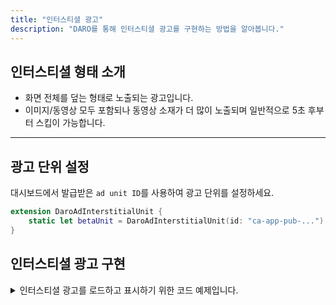 ```yaml
---
title: "인터스티셜 광고"
description: "DARO를 통해 인터스티셜 광고를 구현하는 방법을 알아봅니다."
---
```


## 인터스티셜 형태 소개

- 화면 전체를 덮는 형태로 노출되는 광고입니다.
- 이미지/동영상 모두 포함되나 동영상 소재가 더 많이 노출되며 일반적으로 5초 후부터 스킵이 가능합니다.

---

## 광고 단위 설정

대시보드에서 발급받은 `ad unit ID`를 사용하여 광고 단위를 설정하세요.

```swift
extension DaroAdInterstitialUnit {
    static let betaUnit = DaroAdInterstitialUnit(id: "ca-app-pub-...")
}
```

## 인터스티셜 광고 구현

<details>
<summary>
인터스티셜 광고를 로드하고 표시하기 위한 코드 예제입니다.
</summary>


```swift
import Daro
import GoogleMobileAds

class ExampleViewController: UIViewController {
	...
	Task { @MainActor in
	    try await DaroInterstitialAdProvider.shared.load(adUnit: .aphaUnit, delegate: self)
	
	    DaroInterstitialAdProvider.shared.presentIfLoaded(from: self)
	}
	...
}

extension ExampleViewController: GADFullScreenContentDelegate {

    func adDidRecordImpression(_ ad: GADFullScreenPresentingAd) {
        print("\(#function)")
    }

    func adDidRecordClick(_ ad: GADFullScreenPresentingAd) {
        print("\(#function)")
    }

    func adWillPresentFullScreenContent(_ ad: GADFullScreenPresentingAd) {
        print("\(#function)")
    }
}
```

</details>